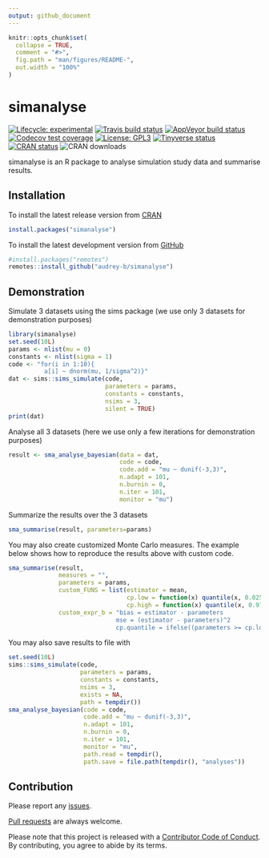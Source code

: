 ```yaml
---
output: github_document
---
```


<!-- README.md is generated from README.Rmd. Please edit that file -->

```r
knitr::opts_chunk$set(
  collapse = TRUE,
  comment = "#>",
  fig.path = "man/figures/README-",
  out.width = "100%"
)
```
# simanalyse

<!-- badges: start -->
[![Lifecycle: experimental](https://img.shields.io/badge/lifecycle-experimental-orange.svg)](https://www.tidyverse.org/lifecycle/#experimental)
[![Travis build status](https://travis-ci.com/audrey-b/simanalyse.svg?branch=master)](https://travis-ci.com/audrey-b/simanalyse)
[![AppVeyor build status](https://ci.appveyor.com/api/projects/status/github/audrey-b/simanalyse?branch=master&svg=true)](https://ci.appveyor.com/project/audrey-b/simanalyse)
[![Codecov test coverage](https://codecov.io/gh/audrey-b/simanalyse/branch/master/graph/badge.svg)](https://codecov.io/gh/audrey-b/simanalyse?branch=master)
[![License: GPL3](https://img.shields.io/badge/License-GPL3-blue.svg)](https://www.gnu.org/licenses/gpl-3.0.html)
[![Tinyverse status](https://tinyverse.netlify.com/badge/simanalyse)](https://CRAN.R-project.org/package=simanalyse)
[![CRAN status](https://www.r-pkg.org/badges/version/simanalyse)](https://cran.r-project.org/package=simanalyse)
![CRAN downloads](http://cranlogs.r-pkg.org/badges/simanalyse)
<!-- badges: end -->

simanalyse is an R package to analyse simulation study data and summarise results.

## Installation

To install the latest release version from [CRAN](https://cran.r-project.org)
```r
install.packages("simanalyse")
```

To install the latest development version from [GitHub](https://github.com/audrey-b/simanalyse)
```r
#install.packages("remotes")
remotes::install_github("audrey-b/simanalyse")
```

## Demonstration

Simulate 3 datasets using the sims package (we use only 3 datasets for demonstration purposes)
```r
library(simanalyse)
set.seed(10L)
params <- nlist(mu = 0)
constants <- nlist(sigma = 1)
code <- "for(i in 1:10){
          a[i] ~ dnorm(mu, 1/sigma^2)}"
dat <- sims::sims_simulate(code, 
                           parameters = params, 
                           constants = constants,
                           nsims = 3,
                           silent = TRUE)
print(dat)
```

Analyse all 3 datasets (here we use only a few iterations for demonstration purposes)
```r
result <- sma_analyse_bayesian(data = dat,
                               code = code,
                               code.add = "mu ~ dunif(-3,3)",
                               n.adapt = 101,
                               n.burnin = 0,
                               n.iter = 101,
                               monitor = "mu")
```

Summarize the results over the 3 datasets
```r
sma_summarise(result, parameters=params)
```
You may also create customized Monte Carlo measures. The example below shows how to reproduce the results above with custom code.
```r
sma_summarise(result,
              measures = "", 
              parameters = params, 
              custom_FUNS = list(estimator = mean,
                                 cp.low = function(x) quantile(x, 0.025),
                                 cp.high = function(x) quantile(x, 0.975)),
              custom_expr_b = "bias = estimator - parameters
                              mse = (estimator - parameters)^2
                              cp.quantile = ifelse((parameters >= cp.low) & (parameters <= cp.high), 1, 0)")
```

You may also save results to file with

```r
set.seed(10L)
sims::sims_simulate(code, 
                    parameters = params, 
                    constants = constants,
                    nsims = 3,
                    exists = NA,
                    path = tempdir())
sma_analyse_bayesian(code = code,
                     code.add = "mu ~ dunif(-3,3)",
                     n.adapt = 101,
                     n.burnin = 0,
                     n.iter = 101,
                     monitor = "mu",
                     path.read = tempdir(),
                     path.save = file.path(tempdir(), "analyses"))
```

## Contribution

Please report any [issues](https://github.com/audrey-b/simanalyse/issues).

[Pull requests](https://github.com/audrey-b/simanalyse/pulls) are always welcome.

Please note that this project is released with a [Contributor Code of Conduct](https://github.com/audrey-b/simanalyse/blob/master/CODE_OF_CONDUCT.md).
By contributing, you agree to abide by its terms.
